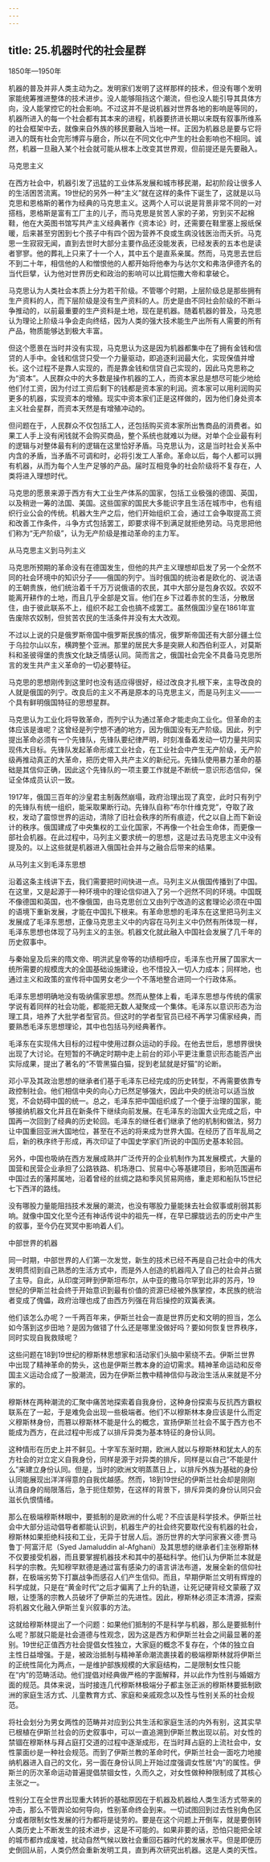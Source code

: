 ```yaml
---
---
---
```

title: 25.机器时代的社会星群
---




1850年—1950年

机器的普及并非人类主动为之。发明家们发明了这样那样的技术，但没有哪个发明家能统筹推进整体的技术进步。没人能够阻挡这个潮流，但也没人能引导其具体方向，没人能掌控它的社会影响。不过这并不是说机器对世界各地的影响是等同的，机器所进入的每一个社会都有其本来的进程，机器要挤进长期以来既有叙事所维系的社会框架中去，就像来自外族的移民要融入当地一样。正因为机器总是要与它将进入的既有社会完形博弈与磨合，所以在不同文化中产生的社会影响也不相同。诚然，机器一旦融入某个社会就可能从根本上改变其世界观，但前提还是先要融入。





马克思主义


在西方社会中，机器引发了迅猛的工业体系发展和城市移民潮，起初阶段让很多人的生活困苦流离。19世纪的另外一种“主义”就在这样的条件下诞生了，这就是以马克思和恩格斯的著作为经典的马克思主义。这两个人可以说是背景非常不同的一对搭档，恩格斯是富有工厂主的儿子，而马克思是贫苦人家的子弟，穷到买不起棉鞋，他在大英图书馆写共产主义经典著作《资本论》时，还需要在鞋里塞上报纸保暖，后来甚至穷困到七个孩子中有四个因为营养不良或生病没钱医治而夭折。马克思一生寂寂无闻，直到去世时大部分主要作品还没能发表，已经发表的五本也是读者寥寥。他的葬礼上只来了十一个人，其中五个是直系亲属。然而，马克思去世后不到二十年，相信他的人和憎恨他的人都开始将他奉为与达尔文和弗洛伊德齐名的当代巨擘，认为他对世界历史和政治的影响可以比肩恺撒大帝和拿破仑。

马克思认为人类社会本质上分为若干阶级。不管哪个时期，上层阶级总是那些拥有生产资料的人，而下层阶级是没有生产资料的人。历史是由不同社会阶级的不断斗争推动的，以前最重要的生产资料是土地，现在是机器。随着机器的普及，马克思认为理论上阶级斗争会走向终结，因为人类的强大技术能生产出所有人需要的所有产品，物质能够达到极大丰富。

但这个愿景在当时并没有实现，马克思认为这是因为机器都集中在了拥有金钱和信贷的人手中。金钱和信贷只受一个力量驱动，即追逐利润最大化，实现保值并增长。这个过程不是靠人实现的，而是靠金钱和信贷自己实现的，因此马克思称之为“资本”。人民群众中的大多数是操作机器的工人，而资本家总是想尽可能少地给他们付工资，因为付过工资后剩下的钱都是资本家的利润。资本家可以用利润购买更多的机器，实现资本的增殖。现实中资本家们正是这样做的，因为他们身处资本主义社会星群，而资本天然是有增殖冲动的。

但问题在于，人民群众不仅包括工人，还包括购买资本家所出售商品的消费者。如果工人手上没有闲钱就不会购买商品，整个系统也就难以为继。对单个企业最有利的逻辑与对整体最有利的逻辑在这里恰好矛盾。马克思认为，这是当时社会关系中内含的矛盾，当矛盾不可调和时，必将引发工人革命。革命以后，每个人都可以拥有机器，从而为每个人生产足够的产品。届时互相竞争的社会阶级将不复存在，人类将进入理想时代。

马克思的愿景来源于西方有大工业生产体系的国家，包括工业极强的德国、英国，以及稍逊一筹的法国、美国。这些国家的国民大多能识字且生活在城市中，也有组织行业公会的传统。机器大生产之后，他们开始组织工会，通过工会争取提高工资和改善工作条件，斗争方式包括罢工，即要求得不到满足就拒绝劳动。马克思把他们称为“无产阶级”，认为无产阶级是推动革命的主力军。





从马克思主义到马列主义


马克思所预期的革命没有在德国发生，但他的共产主义理想却启发了另一个全然不同的社会环境中的知识分子——俄国的列宁。当时俄国的统治者是欧化的、说法语的王朝贵族，他们统治着千千万万说俄语的农民，其中大部分是包身农奴。农奴不能离开耕作的土地，而且几乎全部是文盲。他们在乡下过着赤贫的生活，分散居住，由于彼此联系不上，组织不起工会也搞不成罢工。虽然俄国沙皇在1861年宣告废除农奴制，但贫苦农民的生活条件并没有太大改观。

不过以上说的只是俄罗斯帝国中俄罗斯民族的情况，俄罗斯帝国还有大部分疆土位于乌拉尔山以东，横跨整个亚洲。那里的居民大多是突厥人和西伯利亚人，对莫斯科和圣彼得堡的贵族文化缺乏情感认同。简而言之，俄国社会完全不具备马克思所言的发生共产主义革命的一切必要特征。

马克思的思想刚传到这里时也没有适应得很好，经过改良才扎根下来，主导改良的人就是俄国的列宁。改良后的主义不再是原本的马克思主义，而是马列主义——一个具有鲜明俄国特征的思想星群。

马克思认为工业化将导致革命，而列宁认为通过革命才能走向工业化。但革命的主体应该是谁呢？这曾经是列宁想不通的地方，因为俄国没有无产阶级。因此，列宁提出革命必须有一个先锋队，先锋队要纪律严明，时刻准备着发动一切力量共同实现伟大目标。先锋队发起革命形成工业社会，在工业社会中产生无产阶级，无产阶级再推动真正的大革命，把历史带入共产主义的新纪元。先锋队使用暴力革命的基础是其信仰正确，因此这个先锋队的一项主要工作就是不断统一意识形态信仰，保证全体成员认识一致。

1917年，俄国三百年的沙皇君主制轰然崩塌，政府治理出现了真空，此时只有列宁的先锋队有统一组织，能采取果断行动。先锋队自称“布尔什维克党”，夺取了政权，发动了震惊世界的运动，清除了旧社会秩序的所有痕迹，代之以自上而下新设计的秩序。俄国建成了中央集权的工业化国家，不再像一个社会生命体，而更像一部社会机器。在此过程中，马列主义要求统一的思想，这是过去马克思主义中没有提及的。以上这些就是机器进入俄国社会并与之融合后带来的结果。





从马列主义到毛泽东思想


沿着这条主线讲下去，我们需要把时间快进一点。马列主义从俄国传播到了中国。在这里，又是起源于一种环境中的理论信仰进入了另一个迥然不同的环境。中国既不像德国和英国，也不像俄国，由马克思创立又由列宁改造的这套理论必须在中国的语境下重新发展，才能在中国扎下根来。有革命思想的毛泽东在这里把马列主义发展成了毛泽东思想，正像马克思主义中的内容在马列主义中仍然有所体现一样，毛泽东思想也体现了马列主义的主张。机器文化就此融入中国社会发展了几千年的历史叙事中。

与秦始皇及后来的隋文帝、明洪武皇帝等的功绩相呼应，毛泽东也开展了国家大一统所需要的规模庞大的全国基础设施建设，也不惜投入一切人力成本；同样地，也通过主义和政策的宣传将中国男女老少一个不落地整合进同一个行政体系。

毛泽东思想明确地没有吸纳儒家思想。然而从整体上看，毛泽东思想与传统的儒家学说有着同样的社会功能，都能把无数人凝聚成一个集体。毛泽东以意识形态为治理工具，培养了大批学者型官员。但这时的学者型官员已经不再学习儒家经典，而要熟悉毛泽东思想理论，其中也包括马列经典著作。

毛泽东在实现伟大目标的过程中使用过群众运动的手段。在他去世后，思想界很快出现了大讨论。在短暂的不确定时期中走上前台的邓小平更注重意识形态能否产出实际成果，提出了著名的“不管黑猫白猫，捉到老鼠就是好猫”的论断。

邓小平及其政治思想的继承者们基于毛泽东已经完成的历史转型，不再需要依靠专政控制社会。他们相信中央的向心力已然足够强大，因此中央的统治可以适当放宽，不会妨碍中国的统一。总之，毛泽东把中国组织成了一个便于治理的国家，能够接纳机器文化并且在新条件下继续向前发展。在毛泽东的治国大业完成之后，中国再一次回到了经典的历史轮回。毛泽东的继任者们继承了他的机制和做法，努力让中国重回亚洲大国地位，甚至在不远的将来成为世界大国。在经历了百年乱局之后，新的秩序终于形成，再次印证了中国史学家们所说的中国历史基本轮回。

另外，中国也吸纳在西方发展成熟并广泛传开的企业机制作为其发展模式，大量的国营和民营企业承担了公路铁路、机场港口、贸易中心等基建项目，影响范围遍布中国过去的藩邦属地，沿着曾经的丝绸之路和季风贸易网络，重走郑和船队15世纪七下西洋的路线。

没有哪股力量能阻挡技术发展的潮流，也没有哪股力量能抹去社会叙事或削弱其影响。就像中国文化至今还有神话传说中的祖先一样，在早已朦胧远去的历史中产生的叙事，至今仍在冥冥中影响着人们。





中部世界的机器


同一时期，中部世界的人们第一次发觉，新生的技术已经不再是自己社会中的伟大发明贯彻到自己熟悉的生活方式中，而是外人创造的机器闯入了自己的社会并占据了主导。自此，从印度河畔到伊斯坦布尔，从中亚的撒马尔罕到北非的苏丹，19世纪的伊斯兰社会终于开始意识到最有价值的资源已经被外族掌控，本民族的统治者变成了傀儡，政府治理也成了由西方列强在背后操控的双簧表演。

他们该怎么办呢？一千两百年来，伊斯兰社会一直是世界历史和文明的担当，怎么如今落到这步田地？是因为做错了什么还是哪里没做好吗？要如何恢复世界秩序，同时实现自我救赎呢？

这些问题在18到19世纪的穆斯林思想家和活动家们头脑中萦绕不去。伊斯兰世界中出现了精神革命的势头，这也是伊斯兰教本身的迫切需求。精神革命运动和反帝国主义运动合成了一股潮流，因为在伊斯兰教中精神信仰与政治生活从来就是不分家的。

穆斯林在两种潮流的汇聚中痛苦地探索着自我身份，这种身份探索与反抗西方霸权联系在了一起，于是难免会出现一些极端者。他们不以穆斯林本身应该是什么而定义穆斯林身份，而篡以穆斯林不能是什么的概念，宣扬伊斯兰社会不属于西方也不能成为西方，在此过程中形成了以排斥异类为基本特征的身份认同。

这种情形在历史上并不鲜见。十字军东渐时期，欧洲人就以与穆斯林和犹太人的东方社会的对立定义自我身份，同样是源于对异类的排斥，同样是以自己“不能是什么”来建立身份认同。但是，当时的欧洲文明蒸蒸日上，以排斥外族为基础的身份认同能展现出洋洋得意的自我优越感。然而，18到19世纪的伊斯兰社会却是刚刚认清自身的局限落后，急于扼住颓势，在这样的背景下，排斥异类的身份认同只会滋长仇恨情绪。

那么在极端穆斯林眼中，要抵制的是欧洲的什么呢？不应该是科学技术。伊斯兰社会中大部分运动倡导者都能认识到，机器生产的社会终究要取代没有机器的社会，穆斯林如果拒绝科技和工业，无异于甘居人后。游历世界的大学问家赛义德·贾马鲁丁·阿富汗尼（Syed Jamaluddin al-Afghani）及其思想的继承者们主张穆斯林不仅要接受机器，而且要掌握机器技术和其中的基础科学。他们认为伊斯兰本就是科学的宗教。先知穆罕默德是通过富有感染力的语言讲法布道，发展全新的信仰社群，在极端劣势下打赢战争而感召人们产生信仰。而且，早期伊斯兰文明有辉煌的科学成就，只是在“黄金时代”之后才偏离了上升的轨道，让死记硬背经文蒙蔽了双眼，让堕落的宗教人员破坏了伊斯兰的先进性。因此，穆斯林必须正本清源，探索将机器文化融入伊斯兰复兴叙事的方法。

这就给穆斯林提出了一个问题：如果他们抵制的不是科学与机器，那么是要抵制什么呢？那就只能是社会道德与性观念，因为这是西方和伊斯兰社会之间最显著的差别。19世纪正值西方社会提倡女性独立，大家庭的概念不复存在，个体的独立自主性日益增强。于是，被政治抵制与精神革命潮流裹挟着的极端穆斯林就将伊斯兰的正统性简化为两点，一是维护部族规模的大家庭结构，二是限制女性只能在“内”的范畴活动。他们提倡对经典做严格的字面解释，并以此作为性别与婚姻方面的规范。具体来说，当时接连几代穆斯林极端分子都主张正派的穆斯林要抵制欧洲的家庭生活方式、儿童教育方式、家庭和亲戚观念以及性与性别关系的社会规范。

将社会划分为男女两性的范畴并对应到公共生活和家庭生活的内外有别，这其实早已根植在伊斯兰社会的历史叙事中，可以一直追溯到伊斯兰教出现以前。对女性的禁锢在穆斯林与拜占庭打交道的过程中逐渐成形，在当时拜占庭的上流社会中，女性蒙面纱是一种社会规范。而到了伊斯兰教的革命时代，伊斯兰社会一面吃力地接纳机器进入自己的文化，另一面在身份认同上开始过度强调女性居“内”的属性。伊斯兰的历次革命运动普遍提倡禁锢女性，久而久之，对女性做种种限制成了其核心主张之一。

性别分工在全世界出现重大转折的基础原因在于机器及机器给人类生活方式带来的冲击，那么不管舆论如何导向，性别革命终会到来。一切试图回到过去性别角色区分或者限制女性发展的行为都将是徒劳的。要是在这个问题上开倒车，就是要倒转人类历史上不断发生的技术进步，这是不可能的。如果非要的话，恐怕只能把全球的城市都炸成废墟，扰动自然气候以致社会重回石器时代的发展水平。但是即便历史倒回从前，人类仍然会重新发明工具，直到再次研究出机器。这是人类的天性。